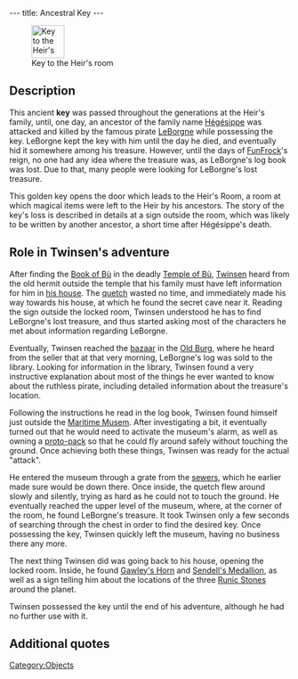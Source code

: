 ---
title: Ancestral Key
---

[[Image:Key to the heirs room.png|right|59px|frame|Key to the Heir's room]]

{{Quote|
Quote=Ancestral Key. Opens the secret compartment in Twinsen's house.|
Character=Official description}}

==Description==
This ancient '''key''' was passed throughout the generations at the Heir's family, until, one day, an ancestor of the family name [[Hégésippe]] was attacked and killed by the famous pirate [[LeBorgne]] while possessing the key. LeBorgne kept the key with him until the day he died, and eventually hid it somewhere among his treasure. However, until the days of [[FunFrock]]'s reign, no one had any idea where the treasure was, as LeBorgne's log book was lost. Due to that, many people were looking for LeBorgne's lost treasure.

This golden key opens the door which leads to the Heir's Room, a room at which magical items were left to the Heir by his ancestors. The story of the key's loss is described in details at a sign outside the room, which was likely to be written by another ancestor, a short time after Hégésippe's death.

==Role in Twinsen's adventure==
After finding the [[Book of Bù]] in the deadly [[Temple of Bù]], [[Twinsen]] heard from the old hermit outside the temple that his family must have left information for him in [[Twinsen's house|his house]]. The [[quetch]] wasted no time, and immediately made his way towards his house, at which he found the secret cave near it. Reading the sign outside the locked room, Twinsen understood he has to find LeBorgne's lost treasure, and thus started asking most of the characters he met about information regarding LeBorgne.

Eventually, Twinsen reached the [[Old Burg bazaar|bazaar]] in the [[Old Burg]], where he heard from the seller that at that very morning, LeBorgne's log was sold to the library. Looking for information in the library, Twinsen found a very instructive explanation about most of the things he ever wanted to know about the ruthless pirate, including detailed information about the treasure's location.

Following the instructions he read in the log book, Twinsen found himself just outside the [[Maritime Musem]]. After investigating a bit, it eventually turned out that he would need to activate the museum's alarm, as well as owning a [[proto-pack]] so that he could fly around safely without touching the ground. Once achieving both these things, Twinsen was ready for the actual "attack".

He entered the museum through a grate from the [[Proxima Island sewers|sewers]], which he earlier made sure would be down there. Once inside, the quetch flew around slowly and silently, trying as hard as he could not to touch the ground. He eventually reached the upper level of the museum, where, at the corner of the room, he found LeBorgne's treasure. It took Twinsen only a few seconds of searching through the chest in order to find the desired key. Once possessing the key, Twinsen quickly left the museum, having no business there any more.

The next thing Twinsen did was going back to his house, opening the locked room. Inside, he found [[Gawley's Horn]] and [[Sendell's Medallion]], as well as a sign telling him about the locations of the three [[Runic Stones]] around the planet.

Twinsen possessed the key until the end of his adventure, although he had no further use with it.

==Additional quotes==
{{Quote|
Quote=You've just found the key lost by your ancestor Hégésippe.|
Character=When Twinsen found the key}}
{{Quote|
Quote=This room contains information and weapons that were amassed for generations to help the Heir who will, one day, be chosen from our descendants. The key to the room was passed down from generation to generation, but our ancestor Hégésippe was the last family member to retain the key. He was attacked and killed by the ruthless pirate LeBorgne during a sea voyage. Nobody knows where Leborgne's treasure, which undoubtedly contains the golden key to the room, is today.|
Character=A sign outside the Heir's room}}
{{Quote|
Quote=Captain LeBorgne's treasure. This chest contains the fruits of a lifetime of dishonesty. It was seized by the IRS, the only predator known to this terrible pirate.|
Character=A sign in the maritime museum}}

[[Category:Objects]]